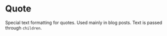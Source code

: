
<Meta title="Components/UI/Quote" component={Quote} />

# Quote

Special text formatting for quotes. Used mainly in blog posts. Text is passed through `children`.

<Canvas>
  <Story story={Regular}/>
</Canvas>
